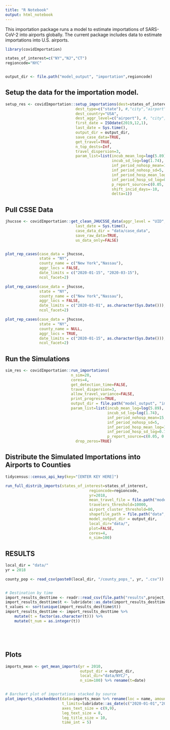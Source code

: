 ```yaml
---
title: "R Notebook"
output: html_notebook
---
```


This importation package runs a model to estimate importations of SARS-CoV-2 into airports globally. The current package includes data to estimate importations into U.S. airports.

```r

library(covidImportation)

states_of_interest=c("NY","NJ","CT")
regioncode="NYC"


output_dir <- file.path("model_output", "importation",regioncode)

```


    
## Setup the data for the importation model.
    
```r

setup_res <- covidImportation::setup_importations(dest=states_of_interest,
                               dest_type=c("state"), #,"city","airport", "country"),
                               dest_country="USA",
                               dest_aggr_level=c("airport"), #, "city", "state", "country", "metro"),
                               first_date = ISOdate(2019,12,1),
                               last_date = Sys.time(),
                               output_dir = output_dir,
                               save_case_data=TRUE,
                               get_travel=TRUE,
                               n_top_dests=Inf, 
                               travel_dispersion=3,
                               param_list=list(incub_mean_log=log(5.89),
                                               incub_sd_log=log(1.74),
                                               inf_period_nohosp_mean=15,
                                               inf_period_nohosp_sd=5,
                                               inf_period_hosp_mean_log=1.23,
                                               inf_period_hosp_sd_log=0.79,
                                               p_report_source=c(0.05, 0.25),
                                               shift_incid_days=-10,
                                               delta=1))

```

## Pull CSSE Data

```r
jhucsse <- covidImportation::get_clean_JHUCSSE_data(aggr_level = "UID", #"source",
                               last_date = Sys.time(),
                               case_data_dir = "data/case_data",
                               save_raw_data=TRUE,
                               us_data_only=FALSE)


plot_rep_cases(case_data = jhucsse,
               state = "NY", 
               county_name = c("New York","Nassau"), 
               aggr_locs = FALSE, 
               date_limits = c("2020-01-15", "2020-03-15"),
               ncol_facet=2)

plot_rep_cases(case_data = jhucsse,
               state = "NY", 
               county_name = c("New York","Nassau"), 
               aggr_locs = FALSE, 
               date_limits = c("2020-03-01", as.character(Sys.Date())),
               ncol_facet=2)

plot_rep_cases(case_data = jhucsse,
               state = "NY", 
               county_name = NULL,
               aggr_locs = TRUE, 
               date_limits = c("2020-01-15", as.character(Sys.Date())),
               ncol_facet=2)

```




## Run the Simulations

```r

sim_res <- covidImportation::run_importations(
                             n_sim=20,
                             cores=4,
                             get_detection_time=FALSE,
                             travel_dispersion=3,
                             allow_travel_variance=FALSE,
                             print_progress=TRUE,
                             output_dir = file.path("model_output", "importation",regioncode),
                             param_list=list(incub_mean_log=log(5.89),
                                             incub_sd_log=log(1.74),
                                             inf_period_nohosp_mean=15,
                                             inf_period_nohosp_sd=5,
                                             inf_period_hosp_mean_log=1.23,
                                             inf_period_hosp_sd_log=0.79,
                                             p_report_source=c(0.05, 0.25)),
                               drop_zeros=TRUE)

```
    


## Distribute the Simulated Importations into Airports to Counties

```r

tidycensus::census_api_key(key="[ENTER KEY HERE]")

run_full_distrib_imports(states_of_interest=states_of_interest,
                                     regioncode=regioncode,
                                     yr=2018,
                                     mean_travel_file = file.path("model_output", "importation", regioncode, "travel_mean.csv"),
                                     travelers_threshold=10000,
                                     airport_cluster_threshold=80,
                                     shapefile_path = file.path("data", regioncode, "shp", paste0("counties_2018_", regioncode, ".shp")),
                                     model_output_dir = output_dir,
                                     local_dir="data/",
                                     plot=FALSE,
                                     cores=4,
                                     n_sim=100)

```



## RESULTS

```r

local_dir = "data/"
yr = 2018

county_pop <- read_csv(paste0(local_dir, "/county_pops_", yr, ".csv"))


# Destination by time
import_results_desttime <- readr::read_csv(file.path("results",project_name, sprintf("import_results_desttime_v%s.csv", version)))
import_results_desttime$t <- lubridate::as_date(import_results_desttime$t)
t_values <- sort(unique(import_results_desttime$t))
import_results_desttime <- import_results_desttime %>% 
    mutate(t = factor(as.character(t))) %>% 
    mutate(t_num = as.integer(t))






```



## Plots

```r

imports_mean <- get_mean_imports(yr = 2010,
                                 output_dir = output_dir,
                                 local_dir="data/NYC/",
                                 n_sim=100) %>% rename(t=date)


# Barchart plot of importations stacked by source
plot_imports_stackeddest(data=imports_mean %>% rename(loc = name, amount=import_mean),
                         t_limits=lubridate::as_date(c("2020-01-01","2020-04-20")),
                         axes_text_size = c(9,9),
                         leg_text_size = 8, 
                         leg_title_size = 10,
                         time_int = 5)


```


